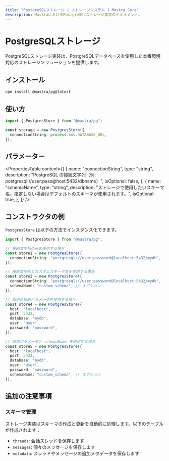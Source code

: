 ```yaml
---
title: "PostgreSQLストレージ | ストレージシステム | Mastra Core"
description: MastraにおけるPostgreSQLストレージ実装のドキュメント。
---
```


# PostgreSQLストレージ

PostgreSQLストレージ実装は、PostgreSQLデータベースを使用した本番環境対応のストレージソリューションを提供します。

## インストール

```bash copy
npm install @mastra/pg@latest
```

## 使い方

```typescript copy showLineNumbers
import { PostgresStore } from "@mastra/pg";

const storage = new PostgresStore({
  connectionString: process.env.DATABASE_URL,
});
```

## パラメーター

<PropertiesTable
  content={[
    {
      name: "connectionString",
      type: "string",
      description:
        "PostgreSQL の接続文字列（例: postgresql://user:pass@host:5432/dbname）",
      isOptional: false,
    },
    {
      name: "schemaName",
      type: "string",
      description:
        "ストレージで使用したいスキーマ名。指定しない場合はデフォルトのスキーマが使用されます。",
      isOptional: true,
    },
  ]}
/>

## コンストラクタの例

`PostgresStore` は以下の方法でインスタンス化できます。

```ts
import { PostgresStore } from "@mastra/pg";

// 接続文字列のみを使用する場合
const store1 = new PostgresStore({
  connectionString: "postgresql://user:password@localhost:5432/mydb",
});

// 接続文字列とカスタムスキーマ名を使用する場合
const store2 = new PostgresStore({
  connectionString: "postgresql://user:password@localhost:5432/mydb",
  schemaName: "custom_schema", // オプション
});

// 個別の接続パラメータを使用する場合
const store4 = new PostgresStore({
  host: "localhost",
  port: 5432,
  database: "mydb",
  user: "user",
  password: "password",
});

// 個別パラメータと schemaName を使用する場合
const store5 = new PostgresStore({
  host: "localhost",
  port: 5432,
  database: "mydb",
  user: "user",
  password: "password",
  schemaName: "custom_schema", // オプション
});
```

## 追加の注意事項

### スキーマ管理

ストレージ実装はスキーマの作成と更新を自動的に処理します。以下のテーブルが作成されます：

- `threads`: 会話スレッドを保存します
- `messages`: 個々のメッセージを保存します
- `metadata`: スレッドやメッセージの追加メタデータを保存します
